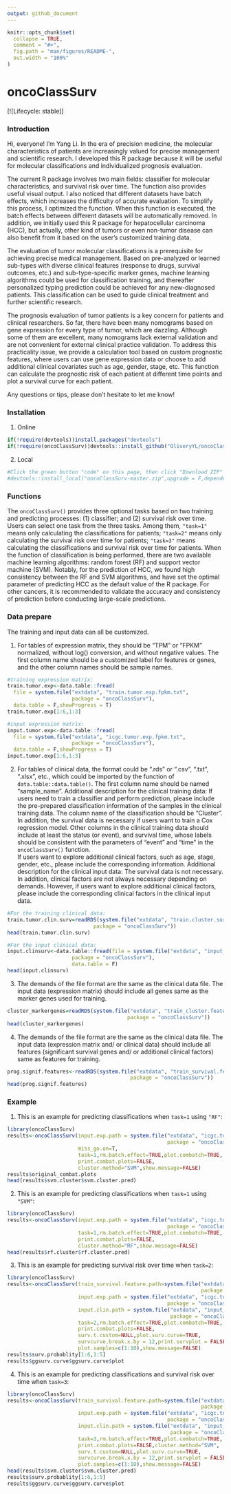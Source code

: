 ```yaml
---
output: github_document
---
```


<!-- README.md is generated from README.Rmd. Please edit that file -->
```r
knitr::opts_chunk$set(
  collapse = TRUE,
  comment = "#>",
  fig.path = "man/figures/README-",
  out.width = "100%"
)
```

# oncoClassSurv

<!-- badges: start -->
[![Lifecycle: stable]] 
<!-- badges: end -->

### Introduction

Hi, everyone! I'm Yang Li. In the era of precision medicine, the molecular characteristics of patients are increasingly valued for precise management and scientific research. I developed this R package because it will be useful for molecular classifications and individualized prognosis evaluation.

The current R package involves two main fields: classifier for molecular characteristics, and survival risk over time. The function also provides useful visual output. I also noticed that different datasets have batch effects, which increases the difficulty of accurate evaluation. To simplify this process, I optimized the function. When this function is executed, the batch effects between different datasets will be automatically removed. In addition, we initially used this R package for hepatocellular carcinoma (HCC), but actually, other kind of tumors or even non-tumor disease can also benefit from it based on the user's customized training data.

The evaluation of tumor molecular classifications is a prerequisite for achieving precise medical management. Based on pre-analyzed or learned sub-types with diverse clinical features (response to drugs, survival outcomes, etc.) and sub-type-specific marker genes, machine learning algorithms could be used for classification training, and thereafter personalized typing prediction could be achieved for any new-diagnosed patients. This classification can be used to guide clinical treatment and further scientific research.

The prognosis evaluation of tumor patients is a key concern for patients and clinical researchers. So far, there have been many nomograms based on gene expression for every type of tumor, which are dazzling. Although some of them are excellent,  many nomograms lack external validation and are not convenient for external clinical practice validation. To address this practicality issue, we provide a calculation tool based on custom prognostic features, where users can use gene expression data or choose to add additional clinical covariates such as age, gender, stage, etc. This function can calculate the prognostic risk of each patient at different time points and plot a survival curve for each patient.

Any questions or tips, please don't hesitate to let me know!

###  Installation

1.  Online

```r
if(!require(devtools))install.packages("devtools")
if(!require(oncoClassSurv))devtools::install_github("OliveryYL/oncoClassSurv",upgrade = FALSE,dependencies = TRUE)
```

2. Local
```r
#Click the green button "code" on this page, then click "Download ZIP" to download it to your R working directory. Install it with:
#devtools::install_local("oncoClassSurv-master.zip",upgrade = F,dependencies = T)
```


### Functions
The `oncoClassSurv()` provides three optional tasks based on two training and predicting processes: (1) classifier; and (2) survival risk over time. Users can select one task from the three tasks. Among them, `"task=1"` means only calculating the classifications for patients; `"task=2"` means only calculating the survival risk over time for patients; `"task=3"` means calculating the classifications and survival risk over time for patients. When the function of classification is being performed, there are two available machine learning algorithms: random forest (RF) and support vector machine (SVM). Notably, for the prediction of HCC, we found high consistency between the RF and SVM algorithms, and have set the optimal parameter of predicting HCC as the default value of the R package. For other cancers, it is recommended to validate the accuracy and consistency of prediction before conducting large-scale predictions.


### Data prepare

The training and input data can all be customized.

(1) For tables of expression matrix, they should be "TPM" or "FPKM" normalized, without log() conversion, and without negative values. The first column name should be a customized label for features or genes, and the other column names should be sample names.

```r
#training expression matrix:
train.tumor.exp<-data.table::fread(
  file = system.file("extdata", "train.tumor.exp.fpkm.txt",
                     package = "oncoClassSurv"),
  data.table = F,showProgress = T)
train.tumor.exp[1:6,1:3]

#input expression matrix:
input.tumor.exp<-data.table::fread(
  file = system.file("extdata", "icgc.tumor.exp.fpkm.txt",
                     package = "oncoClassSurv"),
  data.table = F,showProgress = T)
input.tumor.exp[1:6,1:3]
```


(2) For tables of clinical data, the format could be ".rds" or ".csv", ".txt", ".xlsx", etc., which could be imported by the function of `data.table::data.table()`.
The first column name should be named "sample_name".
Additional description for the clinical training data: If users need to train a classifier and perform prediction, please include the pre-prepared classification information of the samples in the clinical training data. The column name of the classification should be "Cluster". In addition, the survival data is necessary if users want to train a Cox regression model. Other columns in the clinical training data should include at least the status (or event), and survival time, whose labels should be consistent with the parameters of "event" and "time" in the `oncoClassSurv()` function.  
If users want to explore additional clinical factors, such as age, stage, gender, etc., please include the corresponding information.
Additional description for the clinical input data: The survival data is not necessary. In addition, clinical factors are not always necessary depending on demands.
However, if users want to explore additional clinical factors, please include the corresponding clinical factors in the clinical input data.

```r
#For the training clinical data:
train.tumor.clin.surv=readRDS(system.file("extdata", "train.cluster.surv.rds",
                            package = "oncoClassSurv"))
head(train.tumor.clin.surv)

#For the input clinical data:
input.clinsurv<-data.table::fread(file = system.file("extdata", "input_clinsurv.txt",
                     package = "oncoClassSurv"),
                     data.table = F)
head(input.clinsurv)
```


(3) The demands of the file format are the same as the clinical data file.
The input data (expression matrix) should include all genes same as the marker genes used for training.

```r
cluster_markergenes=readRDS(system.file("extdata", "train_cluster.features.rds",
                                       package = "oncoClassSurv"))
head(cluster_markergenes)
```


(4) The demands of the file format are the same as the clinical data file.
The input data (expression matrix and/ or clinical data) should include all features (significant survival genes and/ or additional clinical factors) same as features for training.

```r
prog.signif.features<-readRDS(system.file("extdata", "train_survival.features.rds",
                                        package = "oncoClassSurv"))
head(prog.signif.features)
```


### Example

(1) This is an example for predicting classifications when `task=1` using `"RF"`:

```r
library(oncoClassSurv)
results<-oncoClassSurv(input.exp.path = system.file("extdata", "icgc.tumor.exp.fpkm.txt",
                                                    package = "oncoClassSurv"),
                       miss_go.on=T,
                       task=1,rm.batch.effect=TRUE,plot.combatch=TRUE,
                       print.combat.plots=FALSE,
                       cluster.method="SVM",show.message=FALSE)
results$original_combat.plots
head(results$svm.cluster$svm.cluster.pred)
```


(2) This is an example for predicting classifications when `task=1` using `"SVM"`:

```r
library(oncoClassSurv)
results<-oncoClassSurv(input.exp.path = system.file("extdata", "icgc.tumor.exp.fpkm.txt",
                                                    package = "oncoClassSurv"),
                       task=1,rm.batch.effect=TRUE,plot.combatch=TRUE,
                       print.combat.plots=FALSE,
                       cluster.method="RF",show.message=FALSE)
head(results$rf.cluster$rf.cluster.pred)
```


(3) This is an example for predicting survival risk over time when `task=2`:

```r
library(oncoClassSurv)
results<-oncoClassSurv(train_survival.feature.path=system.file("extdata", "train_survival.features.rds",
                                                               package = "oncoClassSurv"),
                       input.exp.path = system.file("extdata", "icgc.tumor.exp.fpkm.txt",
                                                    package = "oncoClassSurv"),
                       input.clin.path = system.file("extdata", "input_clinsurv.txt",
                                                     package = "oncoClassSurv"),
                       task=2,rm.batch.effect=TRUE,plot.combatch=TRUE,
                       print.combat.plots=FALSE,
                       surv.t.custom=NULL,plot.surv.curve=TRUE,
                       survcurve.break.x.by = 12,print.survplot = FALSE,
                       plot.samples=c(1:10),show.message=FALSE)
results$surv.probablity[1:6,1:5]
results$ggsurv.curve$ggsurv.curve$plot
```


(4) This is an example for predicting classifications and survival risk over time when `task=3`:

```r
library(oncoClassSurv)
results<-oncoClassSurv(train_survival.feature.path=system.file("extdata", "train_survival.features.rds",
                                                               package = "oncoClassSurv"),
                       input.exp.path = system.file("extdata", "icgc.tumor.exp.fpkm.txt",
                                                    package = "oncoClassSurv"),
                       input.clin.path = system.file("extdata", "input_clinsurv.txt",
                                                     package = "oncoClassSurv"),
                       task=3,rm.batch.effect=TRUE,plot.combatch=TRUE,
                       print.combat.plots=FALSE,cluster.method="SVM",
                       surv.t.custom=NULL,plot.surv.curve=TRUE,
                       survcurve.break.x.by = 12,print.survplot = FALSE,
                       plot.samples=c(1:10),show.message=FALSE)
head(results$svm.cluster$svm.cluster.pred)
results$surv.probablity[1:6,1:5]
results$ggsurv.curve$ggsurv.curve$plot
```

